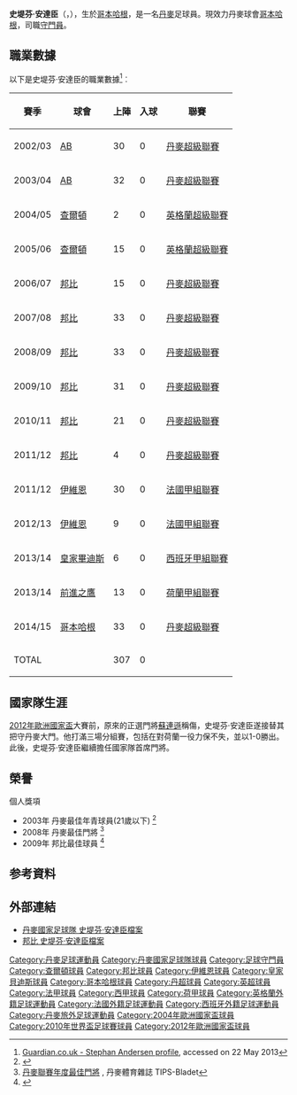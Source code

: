 {{noteTA
|G1=uefa
|T=zh-cn:斯特凡·安德森;zh-tw:史蒂芬·安德森;zh-hk:史堤芬·安達臣;
|1=zh-cn:斯特凡;zh-tw:史蒂芬;zh-hk:史堤芬;
|2=zh-cn:安德森;zh-tw:安德森;zh-hk:安達臣;
|3=zh-cn:莫腾·奥尔森;zh-tw:莫騰·奧爾森;zh-hk:摩頓·奧臣;
|4=zh-cn:索伦森;zh-tw:索倫森;zh-hk:蘇連遜;
}}
{{Infobox Football biography 2
| playername          = 史堤芬·安達臣<br>''Stephan Andersen''
| image               = [[File:NED-DEN_Euro_2012_(23).jpg|250px]]
| dateofbirth         = {{birth date and age|1981|11|26}}
| cityofbirth         = [[哥本哈根|哥本哈根]]
| countryofbirth      = {{DEN}}
| height              = {{height|m=1.88}}
| position            = [[守門員|守門員]]
| currentclub         = {{flagicon|DEN}}[[哥本哈根足球會|哥本哈根]] 
| clubnumber          = 1
| youthyears1         = 1997–98 |youthclubs1 = [[哈維德夫足球會|哈維德夫]]
| youthyears2         = 1998–01 |youthclubs2 = [[邦比足球會|邦比]]
| years1              = 2000–02 |clubs1 =  {{flagicon|DEN}}[[哈維德夫足球會|哈維德夫]]     |caps1 = 45  |goals1 = 0
| years2              = 2002–04 |clubs2 = {{flagicon|DEN}}[[AB哥本哈根|AB]]                       |caps2 = 62  |goals2 = 0
| years3              = 2004–07   |clubs3 = {{flagicon|ENG}}[[查尔顿竞技足球俱乐部|查爾頓]]                    |caps3 = 17  |goals3 = 0
| years4              = 2007–11   |clubs4 = {{flagicon|DEN}}[[邦比足球會|邦比]]                                |caps4 = 133 |goals4 = 0
| years5              = 2011–13   |clubs5 = {{flagicon|FRA}}[[伊维恩托农盖拉德足球俱乐部|伊維恩]]              |caps5 = 39  |goals5 = 0
| years6              = 2013–14   |clubs6 = {{flagicon|ESP}}[[皇家贝蒂斯足球俱乐部|皇家畢迪斯]]                |caps6 =  6  |goals6 = 0
| years7              = 2014       |clubs7 = →{{flagicon|NED}}[[前進伊高斯|伊斯高]]（借用）         |caps7 = 13  |goals7 = 0 
| years8              = 2014–     |clubs8 = {{flagicon|DEN}}[[哥本哈根足球會|哥本哈根]]                        |caps8 = 33  |goals8 = 0
| nationalyears1      = 2002      |nationalteam1 = 丹麥U20 | nationalcaps1 = 5 |nationalgoals1 = 0
| nationalyears2      = 2001–03  |nationalteam2 = [[丹麥21歲以下國家足球隊|丹麥U21]] | nationalcaps2 = 21 |nationalgoals2 = 0
| nationalyears3      = 2004–     |nationalteam3 = {{fb|DEN}}              |nationalcaps3 = 30 |nationalgoals3 = 0
| pcupdate            = 2015年6月15日
| ntupdate            = 2015年6月15日
}}
'''史堤芬·安達臣'''（'''{{lang-da|Stephan Andersen}}'''，{{bd|1981年|11月26日|}}），生於[[哥本哈根|哥本哈根]]，是一名[[丹麥|丹麥]]足球員。現效力丹麥球會[[哥本哈根足球會|哥本哈根]]，司職[[守門員|守門員]]。

==職業數據==
以下是史堤芬·安達臣的職業數據<ref>[http://guardian.touch-line.com/?Lang=0&CTID=10&CPID=14&pStr=Player&PLID=130064&TEID=375 Guardian.co.uk - Stephan Andersen profile], accessed on 22 May 2013</ref>︰
{| class="wikitable"
|-
! 賽季 !! 球會 !! 上陣 !! 入球 !! 聯賽  
|-  
| 2002/03 || {{flagicon|Denmark}} [[AB哥本哈根|AB]] || {{0}}30 || {{0}}{{0}}0 || [[丹麥超級聯賽|丹麥超級聯賽]]
|-  
| 2003/04 || {{flagicon|Denmark}} [[AB哥本哈根|AB]] || {{0}}32 || {{0}}{{0}}0 || [[丹麥超級聯賽|丹麥超級聯賽]]
|-  
| 2004/05 || {{flagicon|England}} [[查尔顿竞技足球俱乐部|查爾頓]] || {{0}}{{0}}2 || {{0}}{{0}}0 || [[英格蘭超級聯賽|英格蘭超級聯賽]]
|-  
| 2005/06 || {{flagicon|England}} [[查尔顿竞技足球俱乐部|查爾頓]] || {{0}}15 || {{0}}{{0}}0 || [[英格蘭超級聯賽|英格蘭超級聯賽]]
|-  
| 2006/07 || {{flagicon|Denmark}} [[邦比足球會|邦比]] || {{0}}15 || {{0}}{{0}}0 || [[丹麥超級聯賽|丹麥超級聯賽]]
|-  
| 2007/08 || {{flagicon|Denmark}} [[邦比足球會|邦比]] || {{0}}33 || {{0}}{{0}}0 || [[丹麥超級聯賽|丹麥超級聯賽]]
|-  
| 2008/09 || {{flagicon|Denmark}} [[邦比足球會|邦比]] || {{0}}33 || {{0}}{{0}}0 || [[丹麥超級聯賽|丹麥超級聯賽]]
|-  
| 2009/10 || {{flagicon|Denmark}} [[邦比足球會|邦比]] || {{0}}31 || {{0}}{{0}}0 || [[丹麥超級聯賽|丹麥超級聯賽]]
|-  
| 2010/11 || {{flagicon|Denmark}} [[邦比足球會|邦比]] || {{0}}21 || {{0}}{{0}}0 || [[丹麥超級聯賽|丹麥超級聯賽]]
|-  
| 2011/12 || {{flagicon|Denmark}} [[邦比足球會|邦比]] || {{0}}{{0}}4 || {{0}}{{0}}0 || [[丹麥超級聯賽|丹麥超級聯賽]]
|-  
| 2011/12 || {{flagicon|France}} [[伊维恩托农盖拉德足球俱乐部|伊維恩]] || {{0}}30 || {{0}}{{0}}0 || [[法国足球甲级联赛|法國甲組聯賽]]
|-  
| 2012/13 || {{flagicon|France}} [[伊维恩托农盖拉德足球俱乐部|伊維恩]] || {{0}}{{0}}9 || {{0}}{{0}}0 || [[法国足球甲级联赛|法國甲組聯賽]]
|-  
| 2013/14 || {{flagicon|Spain}} [[皇家贝蒂斯足球俱乐部|皇家畢迪斯]] || {{0}}{{0}}6 || {{0}}{{0}}0 || [[西班牙足球甲级联赛|西班牙甲組聯賽]]
|-  
| 2013/14 || {{flagicon|Netherlands}} [[前進伊高斯|前進之鷹]] || {{0}}13 || {{0}}{{0}}0 || [[荷蘭甲組聯賽|荷蘭甲組聯賽]]
|-  
| 2014/15 || {{flagicon|Denmark}} [[哥本哈根足球會|哥本哈根]] || {{0}}33 || {{0}}{{0}}0 || [[丹麥超級聯賽|丹麥超級聯賽]]
|-  
! colspan=2 |TOTAL  
! 307  
! 0  
!  
|}

==國家隊生涯==
[[2012年歐洲國家盃|2012年歐洲國家盃]]大賽前，原來的正選門將[[蘇連遜|蘇連遜]]稱傷，史堤芬·安達臣遂接替其把守丹麥大門。他打滿三場分組賽，包括在對荷蘭一役力保不失，並以1-0勝出。此後，史堤芬·安達臣繼續擔任國家隊首席門將。

==榮譽==
;個人獎項
* 2003年 丹麥最佳年青球員(21歲以下) <ref>{{Cite web |url=http://www.dbu.dk/page.aspx?id=318 |title=DBU 丹麥足協 年度最佳年青球員 |accessdate=2010-07-24 |archive-date=2018-12-12 |archive-url=https://web.archive.org/web/20181212144542/http://www.dbu.dk/page.aspx?id=318 |dead-url=no }}</ref>
* 2008年 丹麥最佳門將 <ref>[http://www.tipsbladet.dk/nyhed/sas-liga/26-aars-vindere-af-det-gyldne-bur 丹麥聯賽年度最佳門將] {{Wayback|url=http://www.tipsbladet.dk/nyhed/sas-liga/26-aars-vindere-af-det-gyldne-bur |date=20101205224658 }}, 丹麥體育雜誌 TIPS-Bladet</ref>
* 2009年 邦比最佳球員 <ref>{{Cite web |url=http://brondby.com/article.asp?aid=33492 |title=邦比年度最佳球員 (丹麥語) |access-date=2010-07-29 |archive-date=2010-07-09 |archive-url=https://web.archive.org/web/20100709091818/http://brondby.com/article.asp?aid=33492 |dead-url=no }}</ref>

== 参考資料 ==
{{reflist}}

== 外部連結 ==
* [http://www.dbu.dk/landshold/landsholdsdatabasen/LBasePlayerInfo.aspx?playerid=4241 丹麥國家足球隊 史堤芬·安達臣檔案]{{Wayback|url=http://www.dbu.dk/landshold/landsholdsdatabasen/LBasePlayerInfo.aspx?playerid=4241 |date=20100701115357 }}
* [https://web.archive.org/web/20100920035530/http://brondby.com/player.asp?sid=160&id=33 邦比 史堤芬·安達臣檔案]

{{2004年歐洲足球錦標賽丹麥參賽名單}}
{{Denmark Squad 2010 World Cup}}
{{2012年歐洲足球錦標賽丹麥參賽名單}}

{{DEFAULTSORT:Andersen, Stephan}}
[[Category:丹麥足球運動員|Category:丹麥足球運動員]]
[[Category:丹麥國家足球隊球員|Category:丹麥國家足球隊球員]]
[[Category:足球守門員|Category:足球守門員]]
[[Category:查爾頓球員|Category:查爾頓球員]]
[[Category:邦比球員|Category:邦比球員]]
[[Category:伊維恩球員|Category:伊維恩球員]]
[[Category:皇家貝迪斯球員|Category:皇家貝迪斯球員]]
[[Category:哥本哈根球員|Category:哥本哈根球員]]
[[Category:丹超球員|Category:丹超球員]]
[[Category:英超球員|Category:英超球員]]
[[Category:法甲球員|Category:法甲球員]]
[[Category:西甲球員|Category:西甲球員]]
[[Category:荷甲球員|Category:荷甲球員]]
[[Category:英格蘭外籍足球運動員|Category:英格蘭外籍足球運動員]]
[[Category:法國外籍足球運動員|Category:法國外籍足球運動員]]
[[Category:西班牙外籍足球運動員|Category:西班牙外籍足球運動員]]
[[Category:丹麥旅外足球運動員|Category:丹麥旅外足球運動員]]
[[Category:2004年歐洲國家盃球員|Category:2004年歐洲國家盃球員]]
[[Category:2010年世界盃足球賽球員|Category:2010年世界盃足球賽球員]]
[[Category:2012年歐洲國家盃球員|Category:2012年歐洲國家盃球員]]